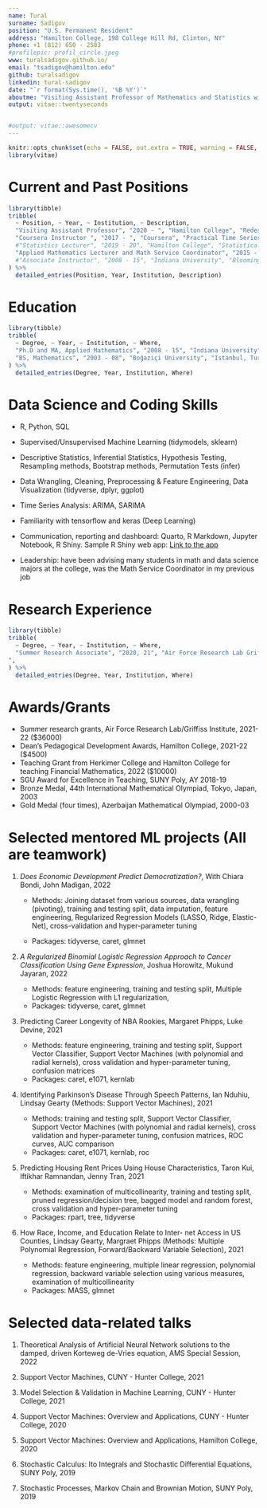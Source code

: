 ```yaml
---
name: Tural
surname: Sadigov
position: "U.S. Permanent Resident"
address: "Hamilton College, 198 College Hill Rd, Clinton, NY"
phone: +1 (812) 650 - 2583
#profilepic: profil_circle.jpeg
www: turalsadigov.github.io/
email: "tsadigov@hamilton.edu"
github: turalsadigov
linkedin: tural-sadigov
date: "`r format(Sys.time(), '%B %Y')`"
aboutme: "Visiting Assistant Professor of Mathematics and Statistics with Ph.D. in Applied Mathematics and 7+ years experience in developing and teaching both mathematics and data-related courses such as various levels of Statistics, Machine Learning, Probability, and Time Series Analysis (on Coursera) and mentoring undergraduate Machine Learning projects in Statistical Methods in Machine Learning course. Using R and RStudio extensively in all data-related courses. Creator of R package stats2data for the Statistical Modeling and Applications course at Hamilton College. Problem solver since his high school Mathematical Olympiad years. More detailed cv: https://turalsadigov.github.io/cv.html"
output: vitae::twentyseconds


#output: vitae::awesomecv
---
```


```r
knitr::opts_chunk$set(echo = FALSE, out.extra = TRUE, warning = FALSE, message = FALSE)
library(vitae)
```

# Current and Past Positions

```r
library(tibble)
tribble(
  ~ Position, ~ Year, ~ Institution, ~ Description,
  "Visiting Assistant Professor", "2020 - ", "Hamilton College", "Redesigned a series of data science courses such as Statistical Analysis of Data, Statistical Modeling, and Its Applications and Statistical Methods in Machine Learning by incorporating heavy coding into lectures, assessments, and projects, and actively participated in data science initiatives of Hamilton College where one such initiative resulted in a data science major. Successfully engaged students in Machine Learning projects. Played a crucial role in increasing the number of majors in mathematics and data science.",
  "Coursera Instructor ", "2017 - ", "Coursera", "Practical Time Series Analysis",
  #"Statistics Lecturer", "2019 - 20", "Hamilton College", "Statistical Analysis of Data",
  "Applied Mathematics Lecturer and Math Service Coordinator", "2015 - 20", "SUNY Polytechnic Institute", "Promoted data analysis certificate by delivering technical lectures in various statistics and applied mathematics courses such as Applied Probability, Regression, and Time Series Analysis at undergraduate and graduate levels.",
  #"Associate Instructor", "2008 - 15", "Indiana University", "Bloomington, IN"
) %>% 
  detailed_entries(Position, Year, Institution, Description)
```

# Education

```r
library(tibble)
tribble(
  ~ Degree, ~ Year, ~ Institution, ~ Where,
  "Ph.D and MA, Applied Mathematics", "2008 - 15", "Indiana University", "Bloomington, IN",
  "BS, Mathematics", "2003 - 08", "Boğaziçi University", "Istanbul, Turkey"
) %>% 
  detailed_entries(Degree, Year, Institution, Where)
```

# Data Science and Coding Skills

-   R, Python, SQL

-   Supervised/Unsupervised Machine Learning (tidymodels, sklearn)

-   Descriptive Statistics, Inferential Statistics, Hypothesis Testing, Resampling methods, Bootstrap methods, Permutation Tests (infer)

-   Data Wrangling, Cleaning, Preprocessing & Feature Engineering, Data Visualization (tidyverse, dplyr, ggplot)

-   Time Series Analysis: ARIMA, SARIMA

-   Familiarity with tensorflow and keras (Deep Learning)

-   Communication, reporting and dashboard: Quarto, R Markdown, Jupyter Notebook, R Shiny. Sample R Shiny web app: [Link to the app](https://turalsadigov.shinyapps.io/my_new_ames_app/)

-   Leadership: have been advising many students in math and data science majors at the college, was the Math Service Coordinator in my previous job

# Research Experience

```r
library(tibble)
tribble(
  ~ Degree, ~ Year, ~ Institution, ~ Where,
  "Summer Research Associate", "2020, 21", "Air Force Research Lab Griffis Institute", "Proved the existence of theoretical neural network solutions for differential equations, and designed and implemented numerical algorithms in Python to solve partial differential equations. This was a teamwork consisting of two research scientists, me, and one of my students. 
",
) %>% 
  detailed_entries(Degree, Year, Institution, Where)
```

# Awards/Grants

-   Summer research grants, Air Force Research Lab/Griffiss Institute, 2021-22 (\$36000)
-   Dean's Pedagogical Development Awards, Hamilton College, 2021-22 (\$4500)
-   Teaching Grant from Herkimer College and Hamilton College for teaching Financial Mathematics, 2022 (\$10000)
-   SGU Award for Excellence in Teaching, SUNY Poly, AY 2018-19
-   Bronze Medal, 44th International Mathematical Olympiad, Tokyo, Japan, 2003
-   Gold Medal (four times), Azerbaijan Mathematical Olympiad, 2000-03

\newpage

# Selected mentored ML projects (All are teamwork)

1.  *Does Economic Development Predict Democratization?*, With Chiara Bondi, John Madigan, 2022

    -   Methods: Joining dataset from various sources, data wrangling (pivoting), training and testing split, data imputation, feature engineering, Regularized Regression Models (LASSO, Ridge, Elastic-Net), cross-validation and hyper-parameter tuning

    -   Packages: tidyverse, caret, glmnet

2.  *A Regularized Binomial Logistic Regression Approach to Cancer Classification Using Gene Expression*, Joshua Horowitz, Mukund Jayaran, 2022

    -   Methods: feature engineering, training and testing split, Multiple Logistic Regression with L1 regularization,
    -   Packages: tidyverse, caret, glmnet

3.  Predicting Career Longevity of NBA Rookies, Margaret Phipps, Luke Devine, 2021

    -   Methods: feature engineering, training and testing split, Support Vector Classifier, Support Vector Machines (with polynomial and radial kernels), cross validation and hyper-parameter tuning, confusion matrices
    -   Packages: caret, e1071, kernlab

4.  Identifying Parkinson's Disease Through Speech Patterns, Ian Nduhiu, Lindsay Gearty (Methods: Support Vector Machines), 2021

    -   Methods: training and testing split, Support Vector Classifier, Support Vector Machines (with polynomial and radial kernels), cross validation and hyper-parameter tuning, confusion matrices, ROC curves, AUC comparison
    -   Packages: caret, e1071, kernlab, roc

5.  Predicting Housing Rent Prices Using House Characteristics, Taron Kui, Iftikhar Ramnandan, Jenny Tran, 2021

    -   Methods: examination of multicollinearity, training and testing split, pruned regression/decision tree, bagged model and random forest, cross validation and hyper-parameter tuning
    -   Packages: rpart, tree, tidyverse

6.  How Race, Income, and Education Relate to Inter- net Access in US Counties, Lindsay Gearty, Margraet Phipps (Methods: Multiple Polynomial Regression, Forward/Backward Variable Selection), 2021

    -   Methods: feature engineering, multiple linear regression, polynomial regression, backward variable selection using various measures, examination of multicollinearity
    -   Packages: MASS, glmnet

# Selected data-related talks

1.  Theoretical Analysis of Artificial Neural Network solutions to the damped, driven Korteweg de-Vries equation, AMS Special Session, 2022

2.  Support Vector Machines, CUNY - Hunter College, 2021

3.  Model Selection & Validation in Machine Learning, CUNY - Hunter College, 2021

4.  Support Vector Machines: Overview and Applications, CUNY - Hunter College, 2020

5.  Support Vector Machines: Overview and Applications, Hamilton College, 2020

6.  Stochastic Calculus: Ito Integrals and Stochastic Differential Equations, SUNY Poly, 2019

7.  Stochastic Processes, Markov Chain and Brownian Motion, SUNY Poly, 2019

```{=html}
<!-- # Publications

1.  Safety Prediction Model for Reinforced Highway Slope using a Machine Learning Method, 2020 ([Link to the paper](https://journals.sagepub.com/doi/10.1177/0361198120924415))
2.  A Determining Form for the Subcritical Surface Quasi-Geostrophic Equation, 2019 ([Link to the paper](https://link.springer.com/article/10.1007/s10884-018-9652-4))
3.  Determining form and data assimilation algorithm for weakly damped and driven Korteweg--de Vries equation --- Fourier modes case, 2017 ([Link to the paper](https://www.sciencedirect.com/science/article/abs/pii/S1468121817300184))
4.  A determining form for the damped driven nonlinear Schrödinger equation---Fourier modes case, 2015 ([Link to the paper](https://www.sciencedirect.com/science/article/pii/S0022039614004823))
-->
```
